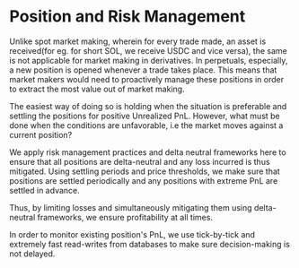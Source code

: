 # Position and Risk Management

Unlike spot market making, wherein for every trade made, an asset is received(for eg. for short SOL, we receive USDC and vice versa),
the same is not applicable for market making in derivatives. In perpetuals, especially, a new position is opened whenever a trade takes place.
This means that market makers would need to proactively manage these positions in order to extract the most value out of market making.

The easiest way of doing so is holding when the situation is preferable and settling the positions for positive Unrealized PnL.
However, what must be done when the conditions are unfavorable, i.e the market moves against a current position?

We apply risk management practices and delta neutral frameworks here to ensure that all positions are delta-neutral and any
loss incurred is thus mitigated. Using settling periods and price thresholds, we make sure that positions are settled periodically
and any positions with extreme PnL are settled in advance.

Thus, by limiting losses and simultaneously mitigating them using delta-neutral frameworks, we ensure profitability at all times.

In order to monitor existing position's PnL, we use tick-by-tick and extremely fast read-writes from databases to make sure decision-making
is not delayed.
